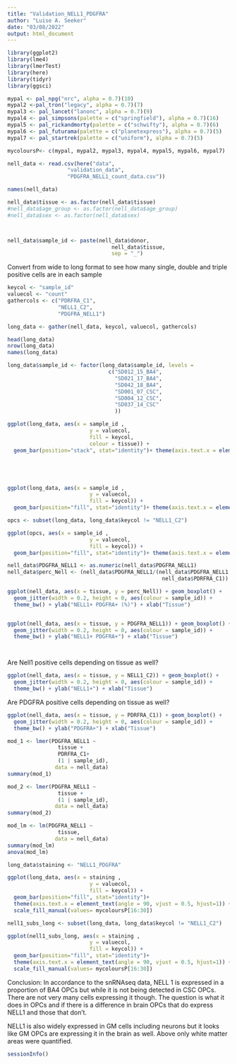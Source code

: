 ```yaml
---
title: "Validation_NELL1_PDGFRA"
author: "Luise A. Seeker"
date: "03/08/2022"
output: html_document
---
```


```r

library(ggplot2)
library(lme4)
library(lmerTest)
library(here)
library(tidyr)
library(ggsci)
```

```r
mypal <- pal_npg("nrc", alpha = 0.7)(10)
mypal2 <-pal_tron("legacy", alpha = 0.7)(7)
mypal3 <- pal_lancet("lanonc", alpha = 0.7)(9)
mypal4 <- pal_simpsons(palette = c("springfield"), alpha = 0.7)(16)
mypal5 <- pal_rickandmorty(palette = c("schwifty"), alpha = 0.7)(6)
mypal6 <- pal_futurama(palette = c("planetexpress"), alpha = 0.7)(5)
mypal7 <- pal_startrek(palette = c("uniform"), alpha = 0.7)(5)

mycoloursP<- c(mypal, mypal2, mypal3, mypal4, mypal5, mypal6, mypal7)

```


```r
nell_data <- read.csv(here("data", 
                   "validation_data", 
                   "PDGFRA_NELL1_count_data.csv"))

```


```r
names(nell_data)

nell_data$tissue <- as.factor(nell_data$tissue)
#nell_data$age_group <- as.factor(nell_data$age_group)
#nell_data$sex <- as.factor(nell_data$sex)



nell_data$sample_id <- paste(nell_data$donor, 
                                 nell_data$tissue, 
                                 sep = "_")


```

Convert from wide to long format to see how many single, double and triple
positive cells are in each sample

```r

keycol <- "sample_id"
valuecol <- "count"
gathercols <- c("PDRFRA_C1",
                "NELL1_C2", 
                "PDGFRA_NELL1")

long_data <- gather(nell_data, keycol, valuecol, gathercols)

head(long_data)
nrow(long_data)
names(long_data)
```






```r

long_data$sample_id <- factor(long_data$sample_id, levels =
                                c("SD012_15_BA4", 
                                  "SD021_17_BA4",
                                  "SD042_18_BA4",
                                  "SD001_07_CSC",
                                  "SD004_12_CSC",
                                  "SD037_14_CSC"
                                  ))

ggplot(long_data, aes(x = sample_id , 
                          y = valuecol, 
                          fill = keycol, 
                          colour = tissue)) +
  geom_bar(position="stack", stat="identity")+ theme(axis.text.x = element_text(angle = 90, vjust = 0.5, hjust=1))+scale_fill_manual(values= mycoloursP[25:30])





ggplot(long_data, aes(x = sample_id , 
                          y = valuecol, 
                          fill = keycol)) +
  geom_bar(position="fill", stat="identity")+ theme(axis.text.x = element_text(angle = 90, vjust = 0.5, hjust=1)) +scale_fill_manual(values= mycoloursP[25:30])


```

```r
opcs <- subset(long_data, long_data$keycol != "NELL1_C2") 

ggplot(opcs, aes(x = sample_id , 
                          y = valuecol, 
                          fill = keycol)) +
  geom_bar(position="fill", stat="identity")+ theme(axis.text.x = element_text(angle = 90, vjust = 0.5, hjust=1)) +scale_fill_manual(values= mycoloursP[26:30])

```

```r

nell_data$PDGFRA_NELL1 <- as.numeric(nell_data$PDGFRA_NELL1)
nell_data$perc_Nell <- (nell_data$PDGFRA_NELL1/(nell_data$PDGFRA_NELL1 + 
                                                 nell_data$PDRFRA_C1)) * 100

ggplot(nell_data, aes(x = tissue, y = perc_Nell)) + geom_boxplot() + 
  geom_jitter(width = 0.2, height = 0, aes(colour = sample_id)) +
  theme_bw() + ylab("NELL1+ PDGFRA+ (%)") + xlab("Tissue")


ggplot(nell_data, aes(x = tissue, y = PDGFRA_NELL1)) + geom_boxplot() + 
  geom_jitter(width = 0.2, height = 0, aes(colour = sample_id)) +
  theme_bw() + ylab("NELL1+ PDGFRA+") + xlab("Tissue")




```
Are Nell1 positive cells depending on tissue as well?

```r
ggplot(nell_data, aes(x = tissue, y = NELL1_C2)) + geom_boxplot() + 
  geom_jitter(width = 0.2, height = 0, aes(colour = sample_id)) +
  theme_bw() + ylab("NELL1+") + xlab("Tissue")

```
Are PDGFRA positive cells depending on tissue as well?
```r
ggplot(nell_data, aes(x = tissue, y = PDRFRA_C1)) + geom_boxplot() + 
  geom_jitter(width = 0.2, height = 0, aes(colour = sample_id)) +
  theme_bw() + ylab("PDGFRA+") + xlab("Tissue")

```




```r


mod_1 <- lmer(PDGFRA_NELL1 ~ 
                tissue +
                PDRFRA_C1+
                (1 | sample_id), 
               data = nell_data)
summary(mod_1)


```

```r


mod_2 <- lmer(PDGFRA_NELL1 ~ 
                tissue +
                (1 | sample_id), 
               data = nell_data)
summary(mod_2)


```

```r


mod_lm <- lm(PDGFRA_NELL1 ~ 
                tissue, 
               data = nell_data)
summary(mod_lm)
anova(mod_lm)

```

```r


long_data$staining <- "NELL1_PDGFRA"

ggplot(long_data, aes(x = staining , 
                          y = valuecol, 
                          fill = keycol)) +
  geom_bar(position="fill", stat="identity")+ 
  theme(axis.text.x = element_text(angle = 90, vjust = 0.5, hjust=1)) +
  scale_fill_manual(values= mycoloursP[16:30])

nell1_subs_long <- subset(long_data, long_data$keycol != "NELL1_C2")

ggplot(nell1_subs_long, aes(x = staining , 
                          y = valuecol, 
                          fill = keycol)) +
  geom_bar(position="fill", stat="identity")+ 
  theme(axis.text.x = element_text(angle = 90, vjust = 0.5, hjust=1)) +
  scale_fill_manual(values= mycoloursP[16:30])

```



Conclusion:
In accordance to the snRNAseq data, NELL 1 is expressed in a proportion of BA4
OPCs but while it is not being detected in CSC OPCs. There are not very many 
cells expressing it though. 
The question is what it does in OPCs and if there is a difference in brain OPCs
that do express NELL1 and those that don't.

NELL1 is also widely expressed in GM cells including neurons but it looks like
GM OPCs are expressing it in the brain as well. Above only white matter areas 
were quantified.

```r
sessionInfo()

```